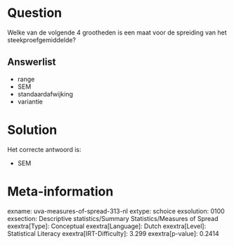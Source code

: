 Question
========

Welke van de volgende 4 grootheden is een maat voor de spreiding van het
steekproefgemiddelde?

Answerlist
----------

* range
* SEM
* standaardafwijking
* variantie

Solution
========

Het correcte antwoord is: 

* SEM

Meta-information
================
exname: uva-measures-of-spread-313-nl
extype: schoice
exsolution: 0100
exsection: Descriptive statistics/Summary Statistics/Measures of Spread
exextra[Type]: Conceptual
exextra[Language]: Dutch
exextra[Level]: Statistical Literacy
exextra[IRT-Difficulty]: 3.299
exextra[p-value]: 0.2414
